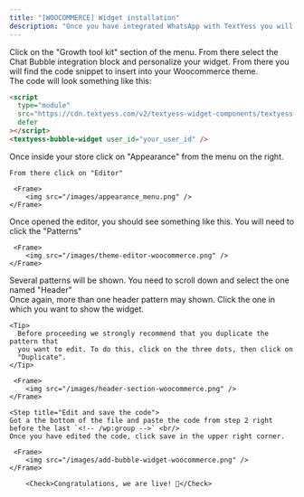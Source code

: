 ```yaml
---
title: "[WOOCOMMERCE] Widget installation"
description: "Once you have integrated WhatsApp with TextYess you will need to allow your customers to interact with your AI Shopping-Assistant. For this we provide a widget to install on your store."
---
```


<Steps>
  <Step title="Customize your widget appearance">
    Click on the "Growth tool kit" section of the menu. From there select the Chat Bubble integration block and personalize your widget.
  </Step>
  <Step title="Get the code snippet">
    From there you will find the code snippet to insert into your Woocommerce theme. <br /> 
    The code will look something like this:

```html
<script
  type="module"
  src="https://cdn.textyess.com/v2/textyess-widget-components/textyess-widget-components.esm.js"
  defer
></script>
<textyess-bubble-widget user_id="your_user_id" />
```

  </Step>
  <Step title="Go to Appearance > Editor">
    Once inside your store click on "Appearance" from the menu on the right. <br/>

    From there click on "Editor"

     <Frame>
        <img src="/images/appearance_menu.png" />
    </Frame>

  </Step>

  <Step title="Open the Patterns section">
    Once opened the editor, you should see something like this. You will need to click the "Patterns"  <br/>

     <Frame>
        <img src="/images/theme-editor-woocommerce.png" />
    </Frame>

  </Step>

  <Step title="Open the Header pattern">
   Several patterns will be shown. You need to scroll down and select the one named "Header"<br />
   Once again, more than one header pattern may shown. Click the one in which you want to show the widget.

    <Tip>
      Before proceeding we strongly recommend that you duplicate the pattern that
      you want to edit. To do this, click on the three dots, then click on
      "Duplicate".
    </Tip>

     <Frame>
        <img src="/images/header-section-woocommerce.png" />
    </Frame>

  </Step>

    <Step title="Edit and save the code">
    Got a the bottom of the file and paste the code from step 2 right before the last `<!-- /wp:group -->` <br/>
    Once you have edited the code, click save in the upper right corner.

     <Frame>
        <img src="/images/add-bubble-widget-woocommerce.png" />
    </Frame>

        <Check>Congratulations, we are live! 🥳</Check>

  </Step>
</Steps>
